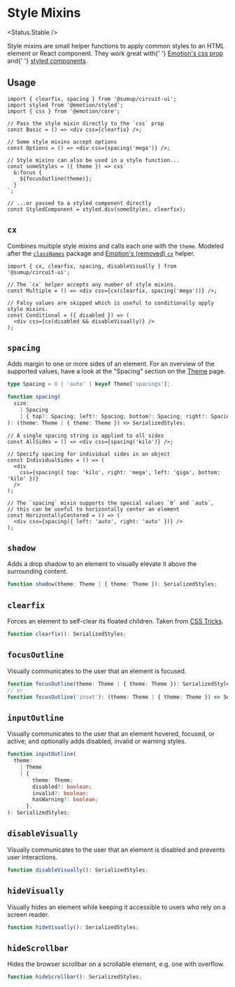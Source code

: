 
# Style Mixins

<Status.Stable />

<Intro>
  Style mixins are small helper functions to apply common styles to an HTML
  element or React component. They work great with{' '}
  <a href="https://emotion.sh/docs/css-prop">Emotion's css prop</a> and{' '}
  <a href="https://emotion.sh/docs/styled">styled components</a>.
</Intro>

## Usage

```tsx
import { clearfix, spacing } from '@sumup/circuit-ui';
import styled from '@emotion/styled';
import { css } from '@emotion/core';

// Pass the style mixin directly to the `css` prop
const Basic = () => <div css={clearfix} />;

// Some style mixins accept options
const Options = () => <div css={spacing('mega')} />;

// Style mixins can also be used in a style function...
const someStyles = ({ theme }) => css`
  &:focus {
    ${focusOutline(theme)};
  }
`;

// ...or passed to a styled component directly
const StyledComponent = styled.div(someStyles, clearfix);
```

## `cx`

Combines multiple style mixins and calls each one with the `theme`. Modeled after the [`classNames`](https://github.com/JedWatson/classnames) package and [Emotion's (removed) `cx`](https://5bb1495273f2cf57a2cf39cc--emotion.netlify.app/docs/cx) helper.

```tsx
import { cx, clearfix, spacing, disableVisually } from '@sumup/circuit-ui';

// The `cx` helper accepts any number of style mixins.
const Multiple = () => <div css={cx(clearfix, spacing('mega'))} />;

// Falsy values are skipped which is useful to conditionally apply style mixins.
const Conditional = ({ disabled }) => (
  <div css={cx(disabled && disableVisually)} />
);
```

## `spacing`

Adds margin to one or more sides of an element. For an overview of the supported values, have a look at the "Spacing" section on the [Theme](Features/Theme) page.

```ts
type Spacing = 0 | 'auto' | keyof Theme['spacings'];

function spacing(
  size:
    | Spacing
    | { top?: Spacing; left?: Spacing; bottom?: Spacing; right?: Spacing },
): (theme: Theme | { theme: Theme }) => SerializedStyles;
```

```tsx
// A single spacing string is applied to all sides
const AllSides = () => <div css={spacing('kilo')} />;

// Specify spacing for individual sides in an object
const IndividualSides = () => (
  <div
    css={spacing({ top: 'kilo', right: 'mega', left: 'giga', bottom: 'kilo' })}
  />
);

// The `spacing` mixin supports the special values `0` and `auto`,
// this can be useful to horizontally center an element
const HorizontallyCentered = () => (
  <div css={spacing({ left: 'auto', right: 'auto' })} />
);
```

<Story id="features-style-mixins--spacing" />

## `shadow`

Adds a drop shadow to an element to visually elevate it above the surrounding content.

```ts
function shadow(theme: Theme | { theme: Theme }): SerializedStyles;
```

<Story id="features-style-mixins--shadow" />

## `clearfix`

Forces an element to self-clear its floated children. Taken from [CSS Tricks](https://css-tricks.com/clearfix-a-lesson-in-web-development-evolution/).

```ts
function clearfix(): SerializedStyles;
```

<Story id="features-style-mixins--clearfix" />

## `focusOutline`

Visually communicates to the user that an element is focused.

```ts
function focusOutline(theme: Theme | { theme: Theme }): SerializedStyles;
// or
function focusOutline('inset'): (theme: Theme | { theme: Theme }) => SerializedStyles;
```

<Story id="features-style-mixins--focus-outline" />

## `inputOutline`

Visually communicates to the user that an element hovered, focused, or active; and optionally adds disabled, invalid or warning styles.

```ts
function inputOutline(
  theme:
    | Theme
    | {
        theme: Theme;
        disabled?: boolean;
        invalid?: boolean;
        hasWarning?: boolean;
      },
): SerializedStyles;
```

<Story id="features-style-mixins--input-outline" />

## `disableVisually`

Visually communicates to the user that an element is disabled and prevents user interactions.

```ts
function disableVisually(): SerializedStyles;
```

<Story id="features-style-mixins--disable-visually" />

## `hideVisually`

Visually hides an element while keeping it accessible to users who rely on a screen reader.

```ts
function hideVisually(): SerializedStyles;
```

<Story id="features-style-mixins--hide-visually" />

## `hideScrollbar`

Hides the browser scrollbar on a scrollable element, e.g. one with overflow.

```ts
function hideScrollbar(): SerializedStyles;
```

<Story id="features-style-mixins--hide-scrollbar" />
